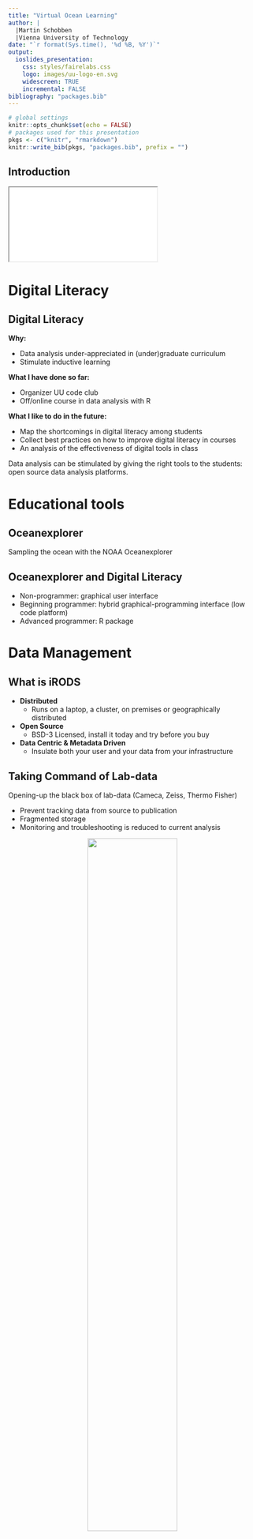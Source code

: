 ```yaml
---
title: "Virtual Ocean Learning"
author: | 
  |Martin Schobben
  |Vienna University of Technology
date: "`r format(Sys.time(), '%d %B, %Y')`"
output: 
  ioslides_presentation:
    css: styles/fairelabs.css
    logo: images/uu-logo-en.svg
    widescreen: TRUE
    incremental: FALSE
bibliography: "packages.bib"
---
```


```r
# global settings
knitr::opts_chunk$set(echo = FALSE)
# packages used for this presentation
pkgs <- c("knitr", "rmarkdown")
knitr::write_bib(pkgs, "packages.bib", prefix = "")
```

## Introduction {data-background="white" data-background-size=cover}

<iframe src="graphical_cv.html"></iframe>

# Digital Literacy

## Digital Literacy

**Why:**

 - Data analysis under-appreciated in (under)graduate curriculum
 - Stimulate inductive learning

**What I have done so far:**

 - Organizer UU code club
 - Off/online course in data analysis with R

**What I like to do in the future:**

- Map the shortcomings in digital literacy among students
- Collect best practices on how to improve digital literacy in courses
- An analysis of the effectiveness of digital tools in class

<div class="notes">
  Data analysis can be stimulated by giving the right tools to the students: open source data analysis platforms.
</div>

# Educational tools

## Oceanexplorer

Sampling the ocean with the NOAA Oceanexplorer

<!-- <iframe src="https://utrecht-university.shinyapps.io/oceanexplorer/"></iframe> -->

## Oceanexplorer and Digital Literacy

- Non-programmer: graphical user interface
- Beginning programmer: hybrid graphical-programming interface (low code platform)
- Advanced programmer: R package

# Data Management

## What is iRODS

- **Distributed**
  + Runs on a laptop, a cluster, on premises or geographically distributed

- **Open Source** 
  + BSD-3 Licensed, install it today and try before you buy
  
- **Data Centric & Metadata Driven**
  + Insulate both your user and your data from your infrastructure
  
## Taking Command of Lab-data

Opening-up the black box of lab-data (Cameca, Zeiss, Thermo Fisher)    

- Prevent tracking data from source to publication
- Fragmented storage 
- Monitoring and troubleshooting is reduced to current analysis

<center>
![](https://github.com/FAIReLABS/webpage/blob/master/datamanagement_infra.png?raw=true){width=60%}
</center>

## Step One: Getting the Lab-data

Parsing unstructured text data.

<center>
![](https://github.com/FAIReLABS/panacea/blob/main/panacea-demo.webp?raw=true){width=100%}
</center>

<div class="notes">
  I think this important for the advertised project as oceanographic (sensor) data will be central to the project. So data management will be central to successful project execution. 
</div>

## Making Data Management Easy

<center>
![](images/fairelabs.png){width=30%}
</center>


One of the biggest problems in research is the inadvertent destruction of data and the inaccessibility of data due to poor labeling and description of data. 

**Solutions:**

- Pure R client for iRODS (official launch June this year)
- Opinionated and interactive tools for dealing with data management including data annotation, standards, and versioning.
- Workflows and processing pipelines with integrated data management functionality


<div class="notes">
  Data management for Researchers: Kristin Briney
  Separating the data (iRODS server) from the analysis (local or HPC).
</div>

## Data literacy

All these solutions would benefit from integral workshops and courses that teach the importance of good data management

## References

